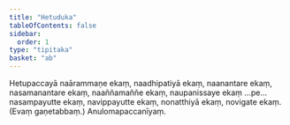 ```yaml
---
title: "Hetuduka"
tableOfContents: false
sidebar:
  order: 1
type: "tipitaka"
basket: "ab"
---
```



<DynamicBreadcrumb />

<Division number="15">

<Paragraph number="572">
Hetupaccayā naārammaṇe ekaṃ, naadhipatiyā ekaṃ, naanantare ekaṃ, nasamanantare ekaṃ, naaññamaññe ekaṃ, naupanissaye ekaṃ …pe…  nasampayutte ekaṃ, navippayutte ekaṃ, nonatthiyā ekaṃ, novigate ekaṃ. (Evaṃ gaṇetabbaṃ.)

</Paragraph>
</Division>

<Paragraph number="573" type="center">
Anulomapaccanīyaṃ.
</Paragraph>
